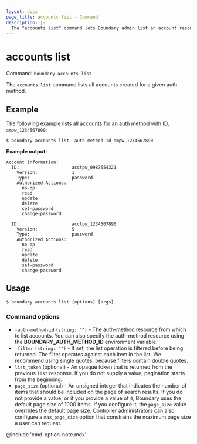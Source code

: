```yaml
---
layout: docs
page_title: accounts list - Command
description: |-
  The "accounts list" command lets Boundary admin list an account resource.
---
```


# accounts list

Command: `boundary accounts list`

The `accounts list` command lists all accounts created for a given auth method.

## Example

The following example lists all accounts for an auth method with ID, `ampw_1234567890`:

```shell-session
$ boundary accounts list -auth-method-id ampw_1234567890
```

**Example output:**

<CodeBlockConfig hideClipboard>

```plaintext
Account information:
  ID:                    acctpw_0987654321
    Version:             1
    Type:                password
    Authorized Actions:
      no-op
      read
      update
      delete
      set-password
      change-password

  ID:                    acctpw_1234567890
    Version:             5
    Type:                password
    Authorized Actions:
      no-op
      read
      update
      delete
      set-password
      change-password
```

</CodeBlockConfig>

## Usage

<CodeBlockConfig hideClipboard>

```shell-session
$ boundary accounts list [options] [args]
```

</CodeBlockConfig>

### Command options

- `-auth-method-id` `(string: "")` - The auth-method resource from which to list accounts. You can also specify the auth-method resource using the **BOUNDARY_AUTH_METHOD_ID**
   environment variable.
- `-filter` `(string: "")` - If set, the list operation is filtered before
   being returned. The filter operates against each item in the list. We recommend using
   single quotes, because filters contain double quotes.
- `list_token` (optional) - An opaque token that is returned from the previous `list` response.
If you do not supply a value, pagination starts from the beginning.
- `page_size` (optional) - An unsigned integer that indicates the number of items that should be included on the page of search results.
If you do not provide a value, or if you provide a value of `0`, Boundary uses the default page size of 1000 items.
If you configure it, the `page_size` value overrides the default page size.
Controller administrators can also configure a `max_page_size` option that constrains the maximum page size a user can request.

@include 'cmd-option-note.mdx'